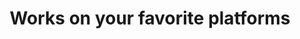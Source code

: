 ---
title: "Works on your favorite platforms"
details: "Deliver happiness to your customers and get them to adore you! Desk helps you be more accessible"
bg_shape: "/assets/imgs/shape/shape-s-31.png"
items:
  - "/assets/imgs/integration/booking/icon-app-1.png"
  - "/assets/imgs/integration/booking/icon-app-2.png"
  - "/assets/imgs/integration/booking/icon-app-3.png"
  - "/assets/imgs/integration/booking/icon-app-4.png"
  - "/assets/imgs/integration/booking/icon-app-5.png"
  - "/assets/imgs/integration/booking/icon-app-6.png"
  - "/assets/imgs/integration/booking/icon-app-7.png"
  - "/assets/imgs/integration/booking/icon-app-8.png"
  - "/assets/imgs/integration/booking/icon-app-9.png"
  - "/assets/imgs/integration/booking/icon-app-10.png"
  - "/assets/imgs/integration/booking/icon-app-11.png"
  - "/assets/imgs/integration/booking/icon-app-12.png"
  - "/assets/imgs/integration/booking/icon-app-13.png"
  - "/assets/imgs/integration/booking/icon-app-14.png"
action_btn:
  enable: true
  label: "View all integration"
  link: "#"
---